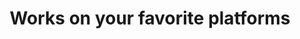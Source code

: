 ---
title: "Works on your favorite platforms"
details: "Deliver happiness to your customers and get them to adore you! Desk helps you be more accessible"
bg_shape: "/assets/imgs/shape/shape-s-31.png"
items:
  - "/assets/imgs/integration/booking/icon-app-1.png"
  - "/assets/imgs/integration/booking/icon-app-2.png"
  - "/assets/imgs/integration/booking/icon-app-3.png"
  - "/assets/imgs/integration/booking/icon-app-4.png"
  - "/assets/imgs/integration/booking/icon-app-5.png"
  - "/assets/imgs/integration/booking/icon-app-6.png"
  - "/assets/imgs/integration/booking/icon-app-7.png"
  - "/assets/imgs/integration/booking/icon-app-8.png"
  - "/assets/imgs/integration/booking/icon-app-9.png"
  - "/assets/imgs/integration/booking/icon-app-10.png"
  - "/assets/imgs/integration/booking/icon-app-11.png"
  - "/assets/imgs/integration/booking/icon-app-12.png"
  - "/assets/imgs/integration/booking/icon-app-13.png"
  - "/assets/imgs/integration/booking/icon-app-14.png"
action_btn:
  enable: true
  label: "View all integration"
  link: "#"
---